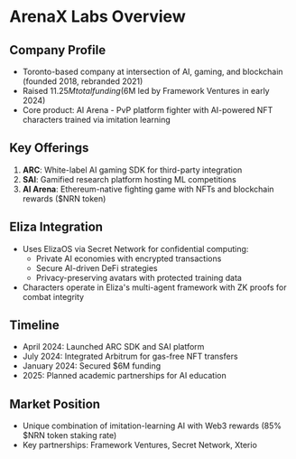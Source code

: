 # ArenaX Labs Overview

## Company Profile

- Toronto-based company at intersection of AI, gaming, and blockchain (founded 2018, rebranded 2021)
- Raised $11.25M total funding ($6M led by Framework Ventures in early 2024)
- Core product: AI Arena - PvP platform fighter with AI-powered NFT characters trained via imitation learning

## Key Offerings

1. **ARC**: White-label AI gaming SDK for third-party integration
2. **SAI**: Gamified research platform hosting ML competitions
3. **AI Arena**: Ethereum-native fighting game with NFTs and blockchain rewards ($NRN token)

## Eliza Integration

- Uses ElizaOS via Secret Network for confidential computing:
  - Private AI economies with encrypted transactions
  - Secure AI-driven DeFi strategies
  - Privacy-preserving avatars with protected training data
- Characters operate in Eliza's multi-agent framework with ZK proofs for combat integrity

## Timeline

- April 2024: Launched ARC SDK and SAI platform
- July 2024: Integrated Arbitrum for gas-free NFT transfers
- January 2024: Secured $6M funding
- 2025: Planned academic partnerships for AI education

## Market Position

- Unique combination of imitation-learning AI with Web3 rewards (85% $NRN token staking rate)
- Key partnerships: Framework Ventures, Secret Network, Xterio
